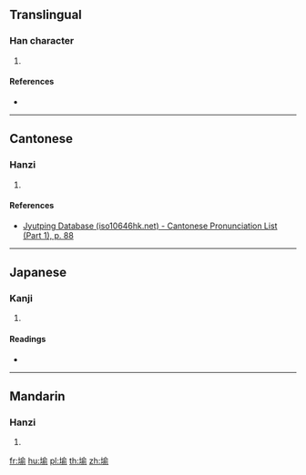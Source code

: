 {{character info/new}}
==Translingual==

===Han character===
{{Han char|rn=32|rad=土|as=09|sn=12|four=48121|canj=GOMN|ids=⿰土俞}}

# {{defn|Han|sort=土09}}

====References====
* {{Han ref|kx=0233.300|dkj=05269|dj=0471.080|hdz=10465.040|uh=582C|ud=22572|bh=D8B2|bd=55474}}

----

==Cantonese==

===Hanzi===
{{yue-hanzi|jyut=[[jyu4]]|y=yu4}}

# {{defn|lang=yue|sort=土09}}

====References====
* [http://www.iso10646hk.net/jp/document/download.jsp Jyutping Database (iso10646hk.net) - Cantonese Pronunciation List (Part 1), p. 88]

----

==Japanese==

===Kanji===
{{ja-kanji|grade=|rs=土09}}

# {{defn|lang=ja|sort=土09}}

====Readings====
* {{ja-readings|on=[[ゆ]] (yu)|kun=[[つか]] (tsuka)}}

----

==Mandarin==

===Hanzi===
{{cmn-hanzi|pin=[[yú]] ([[yu2]])|wg=yü<sup>2</sup>}}

# {{defn|lang=cmn|sort=土09}}

[[fr:堬]]
[[hu:堬]]
[[pl:堬]]
[[th:堬]]
[[zh:堬]]